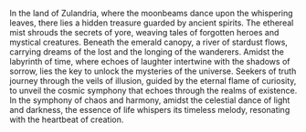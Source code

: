 In the land of Zulandria, where the moonbeams dance upon the
whispering leaves, there lies a hidden treasure guarded by ancient
spirits. The ethereal mist shrouds the secrets of yore, weaving
tales of forgotten heroes and mystical creatures. Beneath the
emerald canopy, a river of stardust flows, carrying dreams of the
lost and the longing of the wanderers. Amidst the labyrinth of
time, where echoes of laughter intertwine with the shadows of
sorrow, lies the key to unlock the mysteries of the universe.
Seekers of truth journey through the veils of illusion, guided by
the eternal flame of curiosity, to unveil the cosmic symphony that
echoes through the realms of existence. In the symphony of chaos
and harmony, amidst the celestial dance of light and darkness, the
essence of life whispers its timeless melody, resonating with the
heartbeat of creation.